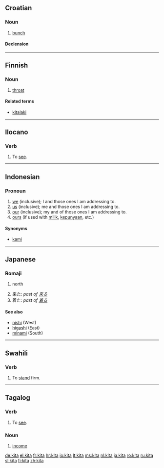 ==Croatian==

===Noun===
{{hr-noun|g=f|kite}}

# [[bunch]]

====Declension====
{{hr-decl-noun
|kita|kite
|kite|kita
|kiti|kitama
|kitu|kite
|kito|kite
|kiti|kitama
|kitom|kitama
}}

----

==Finnish==

===Noun===
{{fi-noun|ki|type=rauta}}

# [[throat]]

====Related terms====
*[[kitalaki]]

----

==Ilocano==

===Verb===
{{infl|ilo|noun|used in the form|makita}}

# To [[see]].

----

==Indonesian==

===Pronoun===
{{infl|id|pronoun}}

# [[we]] (inclusive); I and those ones I am addressing to.
# [[us]]  (inclusive); me and those ones I am addressing to.
# [[our]]  (inclusive); my and of those ones I am addressing to.
# [[ours]] (if used with [[milik]], [[punya|kepunyaan]], etc.)

====Synonyms====
* [[kami]]

----

==Japanese==
{{ja-attention|Romaji header should be replaced with POS header|key=p}}

===Romaji===
{{romaji2|きた}}

# {{ja-def|北}} north
# 来た: ''past of [[来る]]''
# 着た: ''past of [[着る]]''

====See also====
*[[nishi]] (West)
*[[higashi]] (East)
*[[minami]] (South)

----

==Swahili==

===Verb===
{{infl|sw|verb}}

# To [[stand]] firm.

----

==Tagalog==

===Verb===
{{infl|tl|verb|used in the form|makita}}

# To [[see]].

===Noun===
{{infl|tl|noun}}

# [[income]]

[[de:kita]]
[[el:kita]]
[[fr:kita]]
[[hr:kita]]
[[io:kita]]
[[lt:kita]]
[[ms:kita]]
[[nl:kita]]
[[ja:kita]]
[[ro:kita]]
[[ru:kita]]
[[sl:kita]]
[[fi:kita]]
[[zh:kita]]